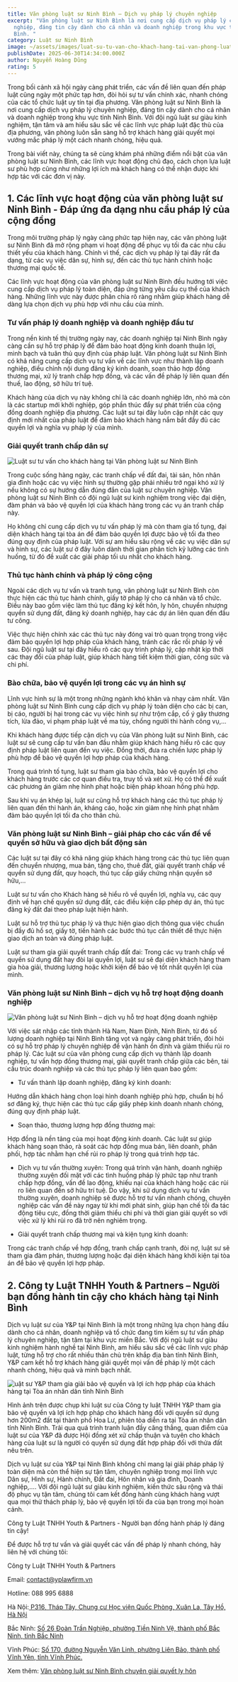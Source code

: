```yaml
---
title: Văn phòng luật sư Ninh Bình – Dịch vụ pháp lý chuyên nghiệp
excerpt: "Văn phòng luật sư Ninh Bình là nơi cung cấp dịch vụ pháp lý chuyên
  nghiệp, đáng tin cậy dành cho cá nhân và doanh nghiệp trong khu vực tỉnh Ninh
  Bình. "
category: Luật sư Ninh Bình
image: ~/assets/images/luat-su-tu-van-cho-khach-hang-tai-van-phong-luat-su-ninh-binh.png
publishDate: 2025-06-30T14:34:00.000Z
author: Nguyễn Hoàng Dũng
rating: 5
---
```

Trong bối cảnh xã hội ngày càng phát triển, các vấn đề liên quan đến pháp luật cũng ngày một phức tạp hơn, đòi hỏi sự tư vấn chính xác, nhanh chóng của các tổ chức luật uy tín tại địa phương. Văn phòng luật sư Ninh Bình là nơi cung cấp dịch vụ pháp lý chuyên nghiệp, đáng tin cậy dành cho cá nhân và doanh nghiệp trong khu vực tỉnh Ninh Bình. Với đội ngũ luật sư giàu kinh nghiệm, tận tâm và am hiểu sâu sắc về các lĩnh vực pháp luật đặc thù của địa phương, văn phòng luôn sẵn sàng hỗ trợ khách hàng giải quyết mọi vướng mắc pháp lý một cách nhanh chóng, hiệu quả.

Trong bài viết này, chúng ta sẽ cùng khám phá những điểm nổi bật của văn phòng luật sư Ninh Bình, các lĩnh vực hoạt động chủ đạo, cách chọn lựa luật sư phù hợp cũng như những lợi ích mà khách hàng có thể nhận được khi hợp tác với các đơn vị này.

## 1. Các lĩnh vực hoạt động của văn phòng luật sư Ninh Bình - Đáp ứng đa dạng nhu cầu pháp lý của cộng đồng

Trong môi trường pháp lý ngày càng phức tạp hiện nay, các văn phòng luật sư Ninh Bình đã mở rộng phạm vi hoạt động để phục vụ tối đa các nhu cầu thiết yếu của khách hàng. Chính vì thế, các dịch vụ pháp lý tại đây rất đa dạng, từ các vụ việc dân sự, hình sự, đến các thủ tục hành chính hoặc thương mại quốc tế.

Các lĩnh vực hoạt động của văn phòng luật sư Ninh Bình đều hướng tới việc cung cấp dịch vụ pháp lý toàn diện, đáp ứng từng yêu cầu cụ thể của khách hàng. Những lĩnh vực này được phân chia rõ ràng nhằm giúp khách hàng dễ dàng lựa chọn dịch vụ phù hợp với nhu cầu của mình.

### Tư vấn pháp lý doanh nghiệp và doanh nghiệp đầu tư

Trong nền kinh tế thị trường ngày nay, các doanh nghiệp tại Ninh Bình ngày càng cần sự hỗ trợ pháp lý để đảm bảo hoạt động kinh doanh thuận lợi, minh bạch và tuân thủ quy định của pháp luật. Văn phòng luật sư Ninh Bình có khả năng cung cấp dịch vụ tư vấn về các lĩnh vực như thành lập doanh nghiệp, điều chỉnh nội dung đăng ký kinh doanh, soạn thảo hợp đồng thương mại, xử lý tranh chấp hợp đồng, và các vấn đề pháp lý liên quan đến thuế, lao động, sở hữu trí tuệ.

Khách hàng của dịch vụ này không chỉ là các doanh nghiệp lớn, nhỏ mà còn là các startup mới khởi nghiệp, góp phần thúc đẩy sự phát triển của cộng đồng doanh nghiệp địa phương. Các luật sư tại đây luôn cập nhật các quy định mới nhất của pháp luật để đảm bảo khách hàng nắm bắt đầy đủ các quyền lợi và nghĩa vụ pháp lý của mình.

### Giải quyết tranh chấp dân sự 

![Luật sư tư vấn cho khách hàng tại Văn phòng luật sư Ninh Bình](~/assets/images/luat-su-tu-van-cho-khach-hang-tai-van-phong-luat-su-ninh-binh.png "Luật sư tư vấn cho khách hàng tại Văn phòng luật sư Ninh Bình")

Trong cuộc sống hàng ngày, các tranh chấp về đất đai, tài sản, hôn nhân gia đình hoặc các vụ việc hình sự thường gặp phải nhiều trở ngại khó xử lý nếu không có sự hướng dẫn đúng đắn của luật sư chuyên nghiệp. Văn phòng luật sư Ninh Bình có đội ngũ luật sư kinh nghiệm trong việc đại diện, đàm phán và bảo vệ quyền lợi của khách hàng trong các vụ án tranh chấp này.

Họ không chỉ cung cấp dịch vụ tư vấn pháp lý mà còn tham gia tố tụng, đại diện khách hàng tại tòa án để đảm bảo quyền lợi được bảo vệ tối đa theo đúng quy định của pháp luật. Với sự am hiểu sâu rộng về các vụ việc dân sự và hình sự, các luật sư ở đây luôn dành thời gian phân tích kỹ lưỡng các tình huống, từ đó đề xuất các giải pháp tối ưu nhất cho khách hàng.

### Thủ tục hành chính và pháp lý công cộng

Ngoài các dịch vụ tư vấn và tranh tụng, văn phòng luật sư Ninh Bình còn thực hiện các thủ tục hành chính, giấy tờ pháp lý cho cá nhân và tổ chức. Điều này bao gồm việc làm thủ tục đăng ký kết hôn, ly hôn, chuyển nhượng quyền sử dụng đất, đăng ký doanh nghiệp, hay các dự án liên quan đến đầu tư công.

Việc thực hiện chính xác các thủ tục này đóng vai trò quan trọng trong việc đảm bảo quyền lợi hợp pháp của khách hàng, tránh các rắc rối pháp lý về sau. Đội ngũ luật sư tại đây hiểu rõ các quy trình pháp lý, cập nhật kịp thời các thay đổi của pháp luật, giúp khách hàng tiết kiệm thời gian, công sức và chi phí.

### Bào chữa, bảo vệ quyền lợi trong các vụ án hình sự

Lĩnh vực hình sự là một trong những ngành khó khăn và nhạy cảm nhất. Văn phòng luật sư Ninh Bình cung cấp dịch vụ pháp lý toàn diện cho các bị can, bị cáo, người bị hại trong các vụ việc hình sự như trộm cắp, cố ý gây thương tích, lừa đảo, vi phạm pháp luật về ma túy, chống người thi hành công vụ,...

Khi khách hàng được tiếp cận dịch vụ của Văn phòng luật sư Ninh Bình, các luật sư sẽ cung cấp tư vấn ban đầu nhằm giúp khách hàng hiểu rõ các quy định pháp luật liên quan đến vụ việc. Đồng thời, đưa ra chiến lược pháp lý phù hợp để bảo vệ quyền lợi hợp pháp của khách hàng.

Trong quá trình tố tụng, luật sư tham gia bào chữa, bảo vệ quyền lợi cho khách hàng trước các cơ quan điều tra, truy tố và xét xử. Họ có thể đề xuất các phương án giảm nhẹ hình phạt hoặc biện pháp khoan hồng phù hợp.

Sau khi vụ án khép lại, luật sư cũng hỗ trợ khách hàng các thủ tục pháp lý liên quan đến thi hành án, kháng cáo, hoặc xin giảm nhẹ hình phạt nhằm đảm bảo quyền lợi tối đa cho thân chủ.

### Văn phòng luật sư Ninh Bình – giải pháp cho các vấn đề về quyền sở hữu và giao dịch bất động sản

Các luật sư tại đây có khả năng giúp khách hàng trong các thủ tục liên quan đến chuyển nhượng, mua bán, tặng cho, thuê đất, giải quyết tranh chấp về quyền sử dụng đất, quy hoạch, thủ tục cấp giấy chứng nhận quyền sở hữu,…

Luật sư tư vấn cho Khách hàng sẽ hiểu rõ về quyền lợi, nghĩa vụ, các quy định về hạn chế quyền sử dụng đất, các điều kiện cấp phép dự án, thủ tục đăng ký đất đai theo pháp luật hiện hành.

Luật sư hỗ trợ thủ tục pháp lý và thực hiện giao dịch thông qua việc chuẩn bị đầy đủ hồ sơ, giấy tờ, tiến hành các bước thủ tục cần thiết để thực hiện giao dịch an toàn và đúng pháp luật.

Luật sư tham gia giải quyết tranh chấp đất đai: Trong các vụ tranh chấp về quyền sử dụng đất hay đòi lại quyền lợi, luật sư sẽ đại diện khách hàng tham gia hòa giải, thương lượng hoặc khởi kiện để bảo vệ tốt nhất quyền lợi của mình.

### Văn phòng luật sư Ninh Bình – dịch vụ hỗ trợ hoạt động doanh nghiệp

![Văn phòng luật sư Ninh Bình – dịch vụ hỗ trợ hoạt động doanh nghiệp](~/assets/images/van-phong-luat-su-ninh-binh-dich-vu-ho-tro-hoat-dong-doanh-nghiep.png "Văn phòng luật sư Ninh Bình – dịch vụ hỗ trợ hoạt động doanh nghiệp")

Với việc sát nhập các tỉnh thành Hà Nam, Nam Định, Ninh Bình, từ đó số lượng doanh nghiệp tại Ninh Bình tăng vọt và ngày càng phát triển, đòi hỏi có sự hỗ trợ pháp lý chuyên nghiệp để vận hành ổn định và giảm thiểu rủi ro pháp lý. Các luật sư của văn phòng cung cấp dịch vụ thành lập doanh nghiệp, tư vấn hợp đồng thương mại, giải quyết tranh chấp giữa các bên, tái cấu trúc doanh nghiệp và các thủ tục pháp lý liên quan bao gồm:

+ Tư vấn thành lập doanh nghiệp, đăng ký kinh doanh:

Hướng dẫn khách hàng chọn loại hình doanh nghiệp phù hợp, chuẩn bị hồ sơ đăng ký, thực hiện các thủ tục cấp giấy phép kinh doanh nhanh chóng, đúng quy định pháp luật.

+ Soạn thảo, thương lượng hợp đồng thương mại:

Hợp đồng là nền tảng của mọi hoạt động kinh doanh. Các luật sư giúp khách hàng soạn thảo, rà soát các hợp đồng mua bán, liên doanh, phân phối, hợp tác nhằm hạn chế rủi ro pháp lý trong quá trình hợp tác.

+ Dịch vụ tư vấn thường xuyên: Trong quá trình vận hành, doanh nghiệp thường xuyên đối mặt với các tình huống pháp lý phức tạp như tranh chấp hợp đồng, vấn đề lao động, khiếu nại của khách hàng hoặc các rủi ro liên quan đến sở hữu trí tuệ. Do vậy, khi sử dụng dịch vụ tư vấn thường xuyên, doanh nghiệp sẽ được hỗ trợ tư vấn nhanh chóng, chuyên nghiệp các vấn đề này ngay từ khi mới phát sinh, giúp hạn chế tối đa tác động tiêu cực, đồng thời giảm thiểu chi phí và thời gian giải quyết so với việc xử lý khi rủi ro đã trở nên nghiêm trọng.

+ Giải quyết tranh chấp thương mại và kiện tụng kinh doanh:

Trong các tranh chấp về hợp đồng, tranh chấp cạnh tranh, đòi nợ, luật sư sẽ tham gia đàm phán, thương lượng hoặc đại diện khách hàng khởi kiện tại tòa án để bảo vệ quyền lợi hợp pháp.

## 2. Công ty Luật TNHH Youth & Partners – Người bạn đồng hành tin cậy cho khách hàng tại Ninh Bình

Dịch vụ luật sư của Y&P tại Ninh Bình là một trong những lựa chọn hàng đầu dành cho cá nhân, doanh nghiệp và tổ chức đang tìm kiếm sự tư vấn pháp lý chuyên nghiệp, tận tâm tại khu vực miền Bắc. Với đội ngũ luật sư giàu kinh nghiệm hành nghề tại Ninh Bình, am hiểu sâu sắc về các lĩnh vực pháp luật, từng hỗ trợ cho rất nhiều thân chủ trên khắp địa bàn tỉnh Ninh Bình, Y&P cam kết hỗ trợ khách hàng giải quyết mọi vấn đề pháp lý một cách nhanh chóng, hiệu quả và minh bạch nhất.

![uật sư Y&P tham gia giải bảo vệ quyền và lợi ích hợp pháp của khách hàng tại Tòa án nhân dân tỉnh Ninh Bình](~/assets/images/luat-su-yp-tham-gia-bao-ve-quyen-va-loi-ich-hop-phap-cua-khach-hang-tai-toa-an-nhan-dan-tinh-ninh-binh.png "uật sư Y&P tham gia giải bảo vệ quyền và lợi ích hợp pháp của khách hàng tại Tòa án nhân dân tỉnh Ninh Bình")

 Hình ảnh trên được chụp khi luật sư của Công ty luật TNHH Y&P tham gia bảo vệ quyền và lợi ích hợp pháp cho khách hàng đối với quyền sử dụng hơn 200m2 đất tại thành phố Hoa Lư, phiên tòa diễn ra tại Tòa án nhân dân tỉnh Ninh Bình. Trải qua quá trình tranh luận đầy căng thẳng, quan điểm của luật sư của Y&P đã được Hội đồng xét xử chấp thuận và tuyên cho khách hàng của luật sư là người có quyền sử dụng đất hợp pháp đối với thửa đất nêu trên.

Dịch vụ luật sư của Y&P tại Ninh Bình không chỉ mang lại giải pháp pháp lý toàn diện mà còn thể hiện sự tận tâm, chuyên nghiệp trong mọi lĩnh vực Dân sự, Hình sự, Hành chính, Đất đai, Hôn nhân và gia đình, Doanh nghiệp,…. Với đội ngũ luật sư giàu kinh nghiệm, kiến thức sâu rộng và thái độ phục vụ tận tâm, chúng tôi cam kết đồng hành cùng khách hàng vượt qua mọi thử thách pháp lý, bảo vệ quyền lợi tối đa của bạn trong mọi hoàn cảnh.

 Công ty Luật TNHH Youth & Partners - Người bạn đồng hành pháp lý đáng tin cậy!

Để được hỗ trợ tư vấn và giải quyết các vấn đề pháp lý nhanh chóng, hãy liên hệ với chúng tôi:

Công ty Luật TNHH Youth & Partners

Email: contact@yplawfirm.vn

Hotline: 088 995 6888

Hà Nội:[ P316, Tháp Tây, Chung cư Học viện Quốc Phòng, Xuân La, Tây Hồ, Hà Nội](https://goo.gl/maps/3mxawLHAppA5zsPx9)

Bắc Ninh: [Số 26 Đoàn Trần Nghiệp, phường Tiền Ninh Vệ, thành phố Bắc Ninh, tỉnh Bắc Ninh](https://maps.app.goo.gl/P4NuPt4E7Nu14bGi8)

Vĩnh Phúc: [Số 170, đường Nguyễn Văn Linh, phường Liên Bảo, thành phố Vĩnh Yên, tỉnh Vĩnh Phúc.](https://maps.app.goo.gl/zMwf7NAymT1EZXos7)

Xem thêm: [Văn phòng luật sư Ninh Bình chuyên giải quyết ly hôn](https://yplawfirm.vn/tin-tuc/van-phong-luat-su-ninh-binh-chuyen-giai-quyet-ly-hon)

[](https://yplawfirm.vn/tin-tuc/van-phong-luat-su-ninh-binh-chuyen-giai-quyet-ly-hon)
